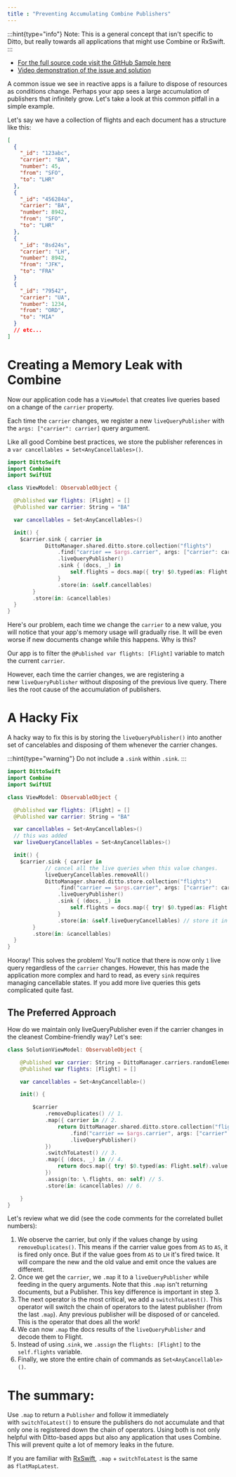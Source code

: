 ```yaml
---
title : "Preventing Accumulating Combine Publishers"
---
```


:::hint{type="info"}
Note: This is a general concept that isn't specific to Ditto, but really towards all applications that might use Combine or RxSwift.
:::

- <a href="https://github.com/getditto/samples/tree/master/combine-switchtolatest" target="_blank">For the full source code visit the GitHub Sample here</a>
- <a href="https://www.loom.com/share/40e110dfecf54fcbbeb6c4e69537c055" target="_blank">Video demonstration of the issue and solution</a>

A common issue we see in reactive apps is a failure to dispose of resources as conditions change. Perhaps your app sees a large accumulation of publishers that infinitely grow. Let's take a look at this common pitfall in a simple example.

Let's say we have a collection of flights and each document has a structure like this:

```json
[
  {
    "_id": "123abc",
    "carrier": "BA",
    "number": 45,
    "from": "SFO",
    "to": "LHR"
  },
  {
    "_id": "456284a",
    "carrier": "BA",
    "number": 8942,
    "from": "SFO",
    "to": "LHR"
  },
  {
    "_id": "8sd24s",
    "carrier": "LH",
    "number": 8942,
    "from": "JFK",
    "to": "FRA"
  }
  {
    "_id": "79542",
    "carrier": "UA",
    "number": 1234,
    "from": "ORD",
    "to": "MIA"
  }
  // etc...
]
```

# Creating a Memory Leak with Combine[​](https://legacydocs.ditto.live/ios/quick-tips/prevent-accumulating-publishers#creating-a-memory-leak-with-combine)

Now our application code has a `ViewModel` that creates live queries based on a change of the `carrier` property.&#x20;

Each time the `carrier` changes, we register a new `liveQueryPublisher` with the `args: ["carrier": carrier]` query argument.&#x20;

Like all good Combine best practices, we store the publisher references in a `var cancellables = Set<AnyCancellables>()`.

```swift
import DittoSwift
import Combine
import SwiftUI

class ViewModel: ObservableObject {

  @Published var flights: [Flight] = []
  @Published var carrier: String = "BA"

  var cancellables = Set<AnyCancellables>()

  init() {
    $carrier.sink { carrier in
            DittoManager.shared.ditto.store.collection("flights")
                .find("carrier == $args.carrier", args: ["carrier": carrier])
                .liveQueryPublisher()
                .sink { (docs, _) in
                    self.flights = docs.map({ try! $0.typed(as: Flight.self).value })
                }
                .store(in: &self.cancellables)
        }
        .store(in: &cancellables)
  }
}
```

Here's our problem, each time we change the `carrier` to a new value, you will notice that your app's memory usage will gradually rise. It will be even worse if new documents change while this happens. Why is this?

Our app is to filter the `@Published var flights: [Flight]` variable to match the current `carrier`.&#x20;

However, each time the carrier changes, we are registering a new `liveQueryPublisher` without disposing of the previous live query. There lies the root cause of the accumulation of publishers.

# A Hacky Fix[​](https://legacydocs.ditto.live/ios/quick-tips/prevent-accumulating-publishers#a-hacky-fix)

A hacky way to fix this is by storing the `liveQueryPublisher()` into another set of cancelables and disposing of them whenever the carrier changes.

:::hint{type="warning"}
Do not include a `.sink` within `.sink`.
:::

```swift
import DittoSwift
import Combine
import SwiftUI

class ViewModel: ObservableObject {

  @Published var flights: [Flight] = []
  @Published var carrier: String = "BA"

  var cancellables = Set<AnyCancellables>()
  // this was added
  var liveQueryCancellables = Set<AnyCancellables>()

  init() {
    $carrier.sink { carrier in
            // cancel all the live queries when this value changes.
            liveQueryCancellables.removeAll()
            DittoManager.shared.ditto.store.collection("flights")
                .find("carrier == $args.carrier", args: ["carrier": carrier])
                .liveQueryPublisher()
                .sink { (docs, _) in
                    self.flights = docs.map({ try! $0.typed(as: Flight.self).value })
                }
                .store(in: &self.liveQueryCancellables) // store it in another set of cancellables
        }
        .store(in: &cancellables)
  }
}
```

Hooray! This solves the problem! You'll notice that there is now only `1` live query regardless of the `carrier` changes. However, this has made the application more complex and hard to read, as every `sink` requires managing cancellable states. If you add more live queries this gets complicated quite fast.

## The Preferred Approach[​](https://legacydocs.ditto.live/ios/quick-tips/prevent-accumulating-publishers#the-good-way)

How do we maintain only liveQueryPublisher even if the carrier changes in the cleanest Combine-friendly way? Let's see:

```swift
class SolutionViewModel: ObservableObject {

    @Published var carrier: String = DittoManager.carriers.randomElement()!
    @Published var flights: [Flight] = []

    var cancellables = Set<AnyCancellable>()

    init() {

        $carrier
            .removeDuplicates() // 1.
            .map({ carrier in // 2.
                return DittoManager.shared.ditto.store.collection("flights")
                    .find("carrier == $args.carrier", args: ["carrier": carrier])
                    .liveQueryPublisher()
            })
            .switchToLatest() // 3.
            .map({ (docs, _) in // 4.
                return docs.map({ try! $0.typed(as: Flight.self).value })
            })
            .assign(to: \.flights, on: self) // 5.
            .store(in: &cancellables) // 6.

    }
}
```

Let's review what we did (see the code comments for the correlated bullet numbers):

1. We observe the carrier, but only if the values change by using `removeDuplicates()`. This means if the carrier value goes from `AS` to `AS`, it is fired only once. But if the value goes from `AS` to `LH` it's fired twice. It will compare the new and the old value and emit once the values are different.
2. Once we get the `carrier`, we `.map` it to a `liveQueryPublisher` while feeding in the query arguments. Note that this `.map` isn't returning documents, but a Publisher. This key difference is important in step 3.
3. The next operator is the most critical, we add a `switchToLatest()`. This operator will switch the chain of operators to the latest publisher (from the last `.map`). Any previous publisher will be disposed of or canceled. This is the operator that does all the work!
4. We can now `.map` the docs results of the `liveQueryPublisher` and decode them to Flight.
5. Instead of using .`sink`, we `.assign` the `flights: [Flight]` to the `self.flights` variable.
6. Finally, we store the entire chain of commands as `Set<AnyCancellable>()`.

# The summary:

Use `.map` to return a `Publisher` and follow it immediately with `switchToLatest()` to ensure the publishers do not accumulate and that only one is registered down the chain of operators. Using both is not only helpful with Ditto-based apps but also any application that uses Combine. This will prevent quite a lot of memory leaks in the future.

If you are familiar with <a href="https://github.com/ReactiveX/RxSwift" target="_blank">RxSwift</a>, `.map` + `switchToLatest` is the same as `flatMapLatest`.
